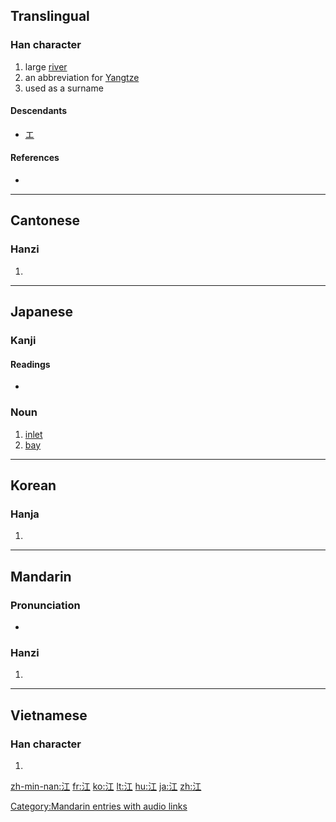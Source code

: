 ==Translingual==

===Han character===
{{Han char|rn=85|rad=水|as=03|sn=6|four=3111<sub>0</sub>|canj=水一 (EM)|ids=⿰[[氵]][[工]]}}

# large [[river]]
# an abbreviation for [[Yangtze]]
# used as a surname

====Descendants====
* [[エ]]

====References====
* {{Han ref|kx=0606.040|dkj=17140|dj=0999.130|hdz=31551.030|uh=6C5F|ud=27743|bh=A6BF|bd=42687}}

----

==Cantonese==

===Hanzi===
{{yue-hanzi|jyut=gong1|y=gong1}}

# {{defn|Cantonese}}

----

==Japanese==

===Kanji===
{{ja-kanji|grade=c|rs=水03}}

====Readings====
* {{ja-readings|on=[[こう]] (''kō'')|kun=[[え]] (''e'')}}

===Noun===
{{ja-noun|k|hira=え|rom=e}}

# [[inlet]]
# [[bay]]

----

==Korean==

===Hanja===
{{ko-hanja|hangeul=[[강]]|eumhun=|rv=gang|mr=kang|y=kang}}

# {{defn|Korean}}

----

==Mandarin==

===Pronunciation===
* {{audio|zh-jiāng.ogg|audio}}

===Hanzi===
{{cmn-hanzi|pin=[[jiāng]] ([[jiang1]])|wg=chiang<sup>1</sup>}}

# {{defn|Mandarin}}

[[Category:Mandarin entries with audio links]]

----

==Vietnamese==

===Han character===
{{vi-hantu|[[giang]], [[giăng]], [[nhăng]], [[gianh]]}}

# {{defn|Vietnamese}}

[[zh-min-nan:江]]
[[fr:江]]
[[ko:江]]
[[lt:江]]
[[hu:江]]
[[ja:江]]
[[zh:江]]